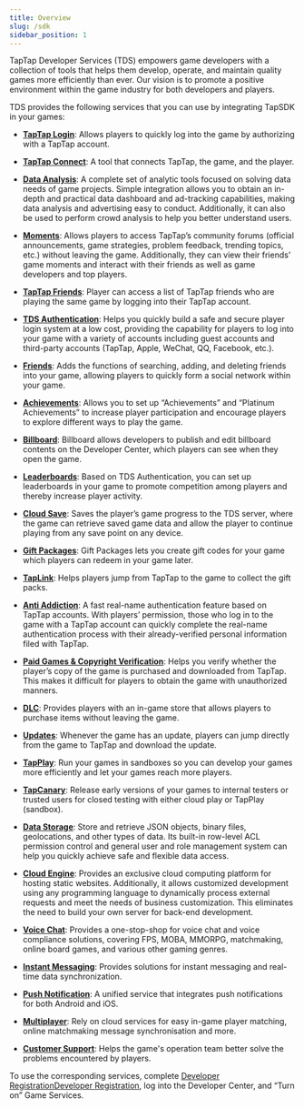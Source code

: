 ---
title: Overview
slug: /sdk
sidebar_position: 1
---


TapTap Developer Services (TDS) empowers game developers with a collection of tools that helps them develop, operate, and maintain quality games more efficiently than ever. Our vision is to promote a positive environment within the game industry for both developers and players.

TDS provides the following services that you can use by integrating TapSDK in your games:

- **[TapTap Login](/sdk/taptap-login/features/)**: Allows players to quickly log into the game by authorizing with a TapTap account.

- **[TapTap Connect](/sdk/taptap-connect/features/)**: A tool that connects TapTap, the game, and the player. 

- **[Data Analysis](/sdk/tapdb/features/)**: A complete set of analytic tools focused on solving data needs of game projects. Simple integration allows you to obtain an in-depth and practical data dashboard and ad-tracking capabilities, making data analysis and advertising easy to conduct. Additionally, it can also be used to perform crowd analysis to help you better understand users.

- **[Moments](/sdk/embedded-moments/features/)**: Allows players to access TapTap’s community forums (official announcements, game strategies, problem feedback, trending topics, etc.) without leaving the game. Additionally, they can view their friends’ game moments and interact with their friends as well as game developers and top players.

<Conditional region="cn">

- **[TapTap Friends](/sdk/tap-friend/features/)**: Player can access a list of TapTap friends who are playing the same game by logging into their TapTap account.

</Conditional>

- **[TDS Authentication](/sdk/authentication/features/)**: Helps you quickly build a safe and secure player login system at a low cost, providing the capability for players to log into your game with a variety of accounts including guest accounts and third-party accounts (TapTap, Apple, <Conditional region="cn">WeChat, QQ, </Conditional><Conditional region="global">Facebook, </Conditional>etc.).

- **[Friends](/sdk/friends/features/)**: Adds the functions of searching, adding, and deleting friends into your game, allowing players to quickly form a social network within your game.

<Conditional region="cn">

- **[Achievements](/sdk/achievement/features/)**: Allows you to set up “Achievements” and “Platinum Achievements” to increase player participation and encourage players to explore different ways to play the game.

- **[Billboard](/sdk/billboard/features/)**: Billboard allows developers to publish and edit billboard contents on the Developer Center, which players can see when they open the game.

</Conditional>

- **[Leaderboards](/sdk/leaderboard/features/)**: Based on TDS Authentication, you can set up leaderboards in your game to promote competition among players and thereby increase player activity.

- **[Cloud Save](/sdk/gamesaves/features/)**: Saves the player’s game progress to the TDS server, where the game can retrieve saved game data and allow the player to continue playing from any save point on any device.

- **[Gift Packages](/sdk/tds-gift/features/)**: Gift Packages lets you create gift codes for your game which players can redeem in your game later.

<Conditional region="cn">

- **[TapLink](/sdk/taplink/features/)**: Helps players jump from TapTap to the game to collect the gift packs.

- **[Anti Addiction](/sdk/anti-addiction/features/)**: A fast real-name authentication feature based on TapTap accounts. With players’ permission, those who log in to the game with a TapTap account can quickly complete the real-name authentication process with their already-verified personal information filed with TapTap.

</Conditional>

- **[Paid Games & Copyright Verification](/sdk/copyright-verification/features/)**: Helps you verify whether the player’s copy of the game is purchased and downloaded from TapTap. This makes it difficult for players to obtain the game with unauthorized manners.

- **[DLC](/sdk/dlc/features/)**: Provides players with an in-game store that allows players to purchase items without leaving the game.

- **[Updates](/sdk/update/guide/)**: Whenever the game has an update, players can jump directly from the game to TapTap and download the update.

<Conditional region="cn">

- **[TapPlay](/sdk/tap-play/features/)**: Run your games in sandboxes so you can develop your games more efficiently and let your games reach more players.

- **[TapCanary](/sdk/tap-canary/features/)**: Release early versions of your games to internal testers or trusted users for closed testing with either cloud play or TapPlay (sandbox).

</Conditional>

- **[Data Storage](/sdk/storage/features/)**: Store and retrieve JSON objects, binary files, geolocations, and other types of data. Its built-in row-level ACL permission control and general user and role management system can help you quickly achieve safe and flexible data access.

- **[Cloud Engine](/sdk/engine/overview/)**: Provides an exclusive cloud computing platform for hosting static websites. Additionally, it allows customized development using any programming language to dynamically process external requests and meet the needs of business customization. This eliminates the need to build your own server for back-end development.

- **[Voice Chat](/sdk/rtc/features/)**: Provides a one-stop-shop for voice chat and voice compliance solutions, covering FPS, MOBA, MMORPG, matchmaking, online board games, and various other gaming genres.

- **[Instant Messaging](/sdk/im/features/)**: Provides solutions for instant messaging and real-time data synchronization.

- **[Push Notification](/sdk/push/features/)**: A unified service that integrates push notifications for both Android and iOS.

<Conditional region="cn">

- **[Multiplayer](/sdk/multiplayer/features/)**: Rely on cloud services for easy in-game player matching, online matchmaking message synchronisation and more.

</Conditional>

- **[Customer Support](/sdk/tap-support/features/)**: Helps the game's operation team better solve the problems encountered by players.

To use the corresponding services, complete <Conditional region="cn">[Developer Registration](https://developer.taptap.cn/)</Conditional><Conditional region="global">[Developer Registration](https://developer.taptap.io/)</Conditional>, log into the Developer Center, and “Turn on” Game Services.
